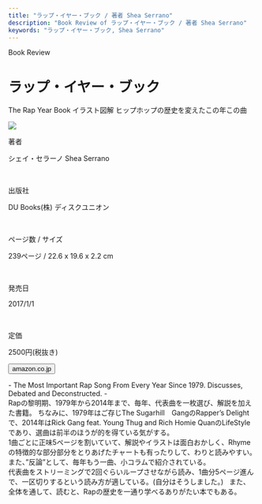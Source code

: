 ```yaml
---
title: "ラップ・イヤー・ブック / 著者 Shea Serrano"
description: "Book Review of ラップ・イヤー・ブック / 著者 Shea Serrano"
keywords: "ラップ・イヤー・ブック, Shea Serrano"
---
```



<Row>
  <Column colMd={"12"} colLg={"12"} noGutterMdLeft="">
    <p className="largeP">Book Review</p>
    <h1 className="h1-no-bottom-margin">ラップ・イヤー・ブック</h1>
    <p className="largeP">
      The Rap Year Book イラスト図解 ヒップホップの歴史を変えたこの年この曲
    </p>
  </Column>
</Row>

<Row>
<Column colMd={"3"} colLg={"4"} noGutterMdLeft="">

  <img src="../../images/books/rapyearbook.jpg" />

</Column>
<Column colMd={"4"} colLg={"8"} noGutterMdLeft="">
  <div>
    <p>著者</p>
    <p className="largeP">
    シェイ・セラーノ Shea Serrano
    </p>
    <br/>
    <p>出版社</p>
    <p className="largeP">
    DU Books(株) ディスクユニオン
    </p>
    <br/>
    <p>ページ数 / サイズ</p>
    <p className="largeP">
    239ページ / 22.6 x 19.6 x 2.2 cm 
    </p>
    <br/>
    <p>発売日</p>
    <p className="largeP">
    2017/1/1
    </p>
    <br/>
    <p>定価</p>
    <p className="largeP">
    2500円(税抜き)
    </p>
    <div>
    <Button href="https://amzn.to/3eIn7u8" kind="primary" size="small" renderIcon={ArrowUpRight24}>
          amazon.co.jp
    </Button>
    </div>
  </div>
</Column>
</Row>

<Row>
  <Column colMd={"8"} colLg={"8"} noGutterMdLeft="">
    <p>
      - The Most Important Rap Song From Every Year Since 1979. Discusses,
      Debated and Deconstructed. -
      <br />
      Rapの黎明期、1979年から2014年まで、毎年、代表曲を一枚選び、解説を加えた書籍。
      ちなみに、1979年はご存じThe Sugarhill　GangのRapper’s
      Delightで、2014年はRick Gang feat. Young Thug and Rich Homie
      QuanのLifeStyleであり、選曲は前半のほうが的を得ている気がする。
      <br />
      1曲ごとに正味5ページを割いていて、解説やイラストは面白おかしく、Rhymeの特徴的な部分部分をとりあげたチャートも有ったりして、わりと読みやすい。
      また、”反論”として、毎年もう一曲、小コラムで紹介されている。
      <br />
      代表曲をストリーミングで2回ぐらいループさせながら読み、1曲分5ページ進んで、一区切りするという読み方が適している。(自分はそうしました。)
      &nbsp;
      また、全体を通して、読むと、Rapの歴史を一通り学べるありがたい本でもある。
    </p>
  </Column>
</Row>
